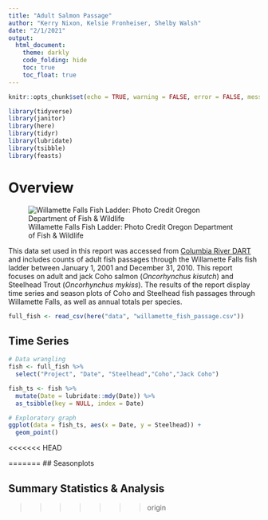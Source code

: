 ```yaml
---
title: "Adult Salmon Passage"
author: "Kerry Nixon, Kelsie Fronheiser, Shelby Walsh"
date: "2/1/2021"
output: 
  html_document:
    theme: darkly
    code_folding: hide
    toc: true
    toc_float: true
---
```


```r
knitr::opts_chunk$set(echo = TRUE, warning = FALSE, error = FALSE, message = FALSE)

library(tidyverse)
library(janitor)
library(here)
library(tidyr)
library(lubridate)
library(tsibble)
library(feasts)
```
# Overview {.tabset}
![Willamette Falls Fish Ladder: Photo Credit Oregon Department of Fish & Wildlife](/ESM 244/esm244_assign2/a2-task1-group22/images/willamette_falls.jpg)

This data set used in this report was accessed from [Columbia River DART](http://www.cbr.washington.edu/dart) and includes counts of adult fish passages through the Willamette Falls fish ladder between January 1, 2001 and December 31, 2010. This report focuses on adult and jack Coho salmon (*Oncorhynchus kisutch*) and Steelhead Trout (*Oncorhynchus mykiss*). The results of the report display time series and season plots of Coho and Steelhead fish passages through Willamette Falls, as well as annual totals per species.
```r
full_fish <- read_csv(here("data", "willamette_fish_passage.csv"))
```
## Time Series
```r
# Data wrangling
fish <- full_fish %>% 
  select("Project", "Date", "Steelhead","Coho","Jack Coho")

fish_ts <- fish %>% 
  mutate(Date = lubridate::mdy(Date)) %>% 
  as_tsibble(key = NULL, index = Date)

# Exploratory graph
ggplot(data = fish_ts, aes(x = Date, y = Steelhead)) +
  geom_point()
```

<<<<<<< HEAD

=======
## Seasonplots

## Summary Statistics & Analysis
>>>>>>> origin
